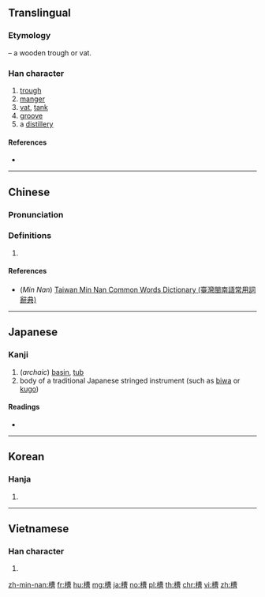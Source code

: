 ==Translingual==

===Etymology===
{{Han compound|木|t1=wood|曹|ls=psc|c1=s|c2=p}} – a wooden trough or vat.

===Han character===
{{Han char|rn=75|rad=木|as=11|sn=15|four=45966|canj=DTWA|ids=⿰木曹}}

# [[trough]]
# [[manger]]
# [[vat]], [[tank]]
# [[groove]]
# a [[distillery]]

====References====
* {{Han ref|kx=0548.140|dkj=15393|dj=0935.300|hdz=21275.120|uh=69FD|ud=27133|bh=BCD1|bd=48337}}

----

==Chinese==
{{zh-forms}}

===Pronunciation===
{{zh-pron
|m=cáo
|c=cou4
|h=
|mn=chô
|w=
|mc=y
|oc=y
|ma=Zh-cáo.ogg
|cat=n
}}

===Definitions===
# {{rfdef|lang=zh}}

====References====
* (''Min Nan'') [http://twblg.dict.edu.tw/holodict_new/result_detail.jsp?n_no=11143&curpage=1&sample=%E6%A7%BD&radiobutton=1&querytarget=1&limit=20&pagenum=1&rowcount=8 Taiwan Min Nan Common Words Dictionary (臺灣閩南語常用詞辭典)]

----

==Japanese==

===Kanji===
{{ja-kanji|grade=c|rs=木11}}

# (''archaic'') [[basin]], [[tub]]
# body of a traditional Japanese stringed instrument (such as [[biwa]] or [[kugo]])

====Readings====
* {{ja-readings|goon=[[ぞう]] (zō) {{non-joyo-reading}}|kanon=[[そう]] (sō)|kun=[[かいばおけ]] (kaibaoke), [[おけ]] (oke)}}

----

==Korean==

===Hanja===
{{ko-hanja|hangeul=조|eumhun=|rv=jo|mr=cho|y=co}}

# {{defn|lang=ko|sort=木11}}

----

==Vietnamese==

===Han character===
{{vi-hantu|[[tàu]]|rs=木11}}

# {{defn|lang=vi|sort=木11}}

[[zh-min-nan:槽]]
[[fr:槽]]
[[hu:槽]]
[[mg:槽]]
[[ja:槽]]
[[no:槽]]
[[pl:槽]]
[[th:槽]]
[[chr:槽]]
[[vi:槽]]
[[zh:槽]]